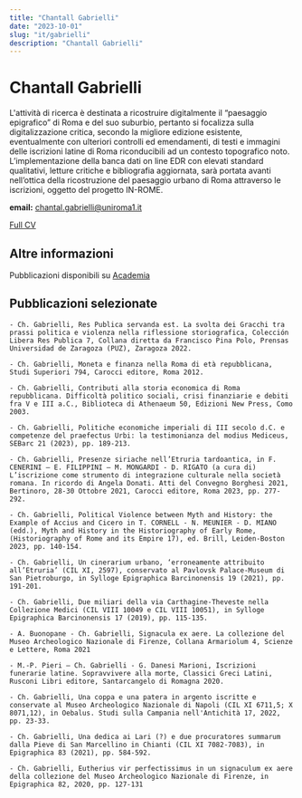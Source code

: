 ```yaml
---
title: "Chantall Gabrielli"
date: "2023-10-01"
slug: "it/gabrielli"
description: "Chantall Gabrielli"
---
```


# Chantall Gabrielli

L'attività di ricerca è destinata a ricostruire digitalmente il “paesaggio epigrafico” di Roma e del suo suburbio, pertanto si focalizza sulla digitalizzazione critica, secondo la migliore edizione esistente, eventualmente con ulteriori controlli ed emendamenti, di testi e immagini delle iscrizioni latine di Roma riconducibili ad un contesto topografico noto. L’implementazione della banca dati on line EDR con elevati standard qualitativi, letture critiche e bibliografia aggiornata, sarà portata avanti nell’ottica della ricostruzione del paesaggio urbano di Roma attraverso le iscrizioni, oggetto del progetto IN-ROME.

**email:** chantal.gabrielli@uniroma1.it

<a href="CV_Gabrielli.pdf">Full CV</a>

## Altre informazioni

Pubblicazioni disponibili su <a href="https://uniroma1.academia.edu/chantalgabrielli" target="_blank">Academia</a>

## Pubblicazioni selezionate

    - Ch. Gabrielli, Res Publica servanda est. La svolta dei Gracchi tra prassi politica e violenza nella riflessione storiografica, Colección Libera Res Publica 7, Collana diretta da Francisco Pina Polo, Prensas Universidad de Zaragoza (PUZ), Zaragoza 2022.
    
    - Ch. Gabrielli, Moneta e finanza nella Roma di età repubblicana, Studi Superiori 794, Carocci editore, Roma 2012.
    
    - Ch. Gabrielli, Contributi alla storia economica di Roma repubblicana. Difficoltà politico sociali, crisi finanziarie e debiti fra V e III a.C., Biblioteca di Athenaeum 50, Edizioni New Press, Como 2003.
    
    - Ch. Gabrielli, Politiche economiche imperiali di III secolo d.C. e competenze del praefectus Urbi: la testimonianza del modius Mediceus, SEBarc 21 (2023), pp. 189-213.
    
    - Ch. Gabrielli, Presenze siriache nell’Etruria tardoantica, in F. CENERINI – E. FILIPPINI – M. MONGARDI - D. RIGATO (a cura di) L’iscrizione come strumento di integrazione culturale nella società romana. In ricordo di Angela Donati. Atti del Convegno Borghesi 2021, Bertinoro, 28-30 Ottobre 2021, Carocci editore, Roma 2023, pp. 277-292.
    
    - Ch. Gabrielli, Political Violence between Myth and History: the Example of Accius and Cicero in T. CORNELL - N. MEUNIER - D. MIANO (edd.), Myth and History in the Historiography of Early Rome, (Historiography of Rome and its Empire 17), ed. Brill, Leiden-Boston 2023, pp. 140-154.
    
    - Ch. Gabrielli, Un cinerarium urbano, ‘erroneamente attribuito all’Etruria’ (CIL XI, 2597), conservato al Pavlovsk Palace-Museum di San Pietroburgo, in Sylloge Epigraphica Barcinonensis 19 (2021), pp. 191-201.
    
    - Ch. Gabrielli, Due miliari della via Carthagine-Theveste nella Collezione Medici (CIL VIII 10049 e CIL VIII 10051), in Sylloge Epigraphica Barcinonensis 17 (2019), pp. 115-135.
    
    - A. Buonopane - Ch. Gabrielli, Signacula ex aere. La collezione del Museo Archeologico Nazionale di Firenze, Collana Armariolum 4, Scienze e Lettere, Roma 2021
    
    - M.-P. Pieri – Ch. Gabrielli - G. Danesi Marioni, Iscrizioni funerarie latine. Sopravvivere alla morte, Classici Greci Latini, Rusconi Libri editore, Santarcangelo di Romagna 2020.
    
    - Ch. Gabrielli, Una coppa e una patera in argento iscritte e conservate al Museo Archeologico Nazionale di Napoli (CIL XI 6711,5; X 8071,12), in Oebalus. Studi sulla Campania nell'Antichità 17, 2022, pp. 23-33.
    
    - Ch. Gabrielli, Una dedica ai Lari (?) e due procuratores summarum dalla Pieve di San Marcellino in Chianti (CIL XI 7082-7083), in Epigraphica 83 (2021), pp. 584-592.
    
    - Ch. Gabrielli, Eutherius vir perfectissimus in un signaculum ex aere della collezione del Museo Archeologico Nazionale di Firenze, in Epigraphica 82, 2020, pp. 127-131
